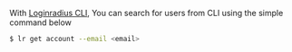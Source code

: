 
With [Loginradius CLI](https://github.com/LoginRadius/lr-cli/), You can search for users from CLI using the simple command below

   ```sh
   $ lr get account --email <email>
   ```